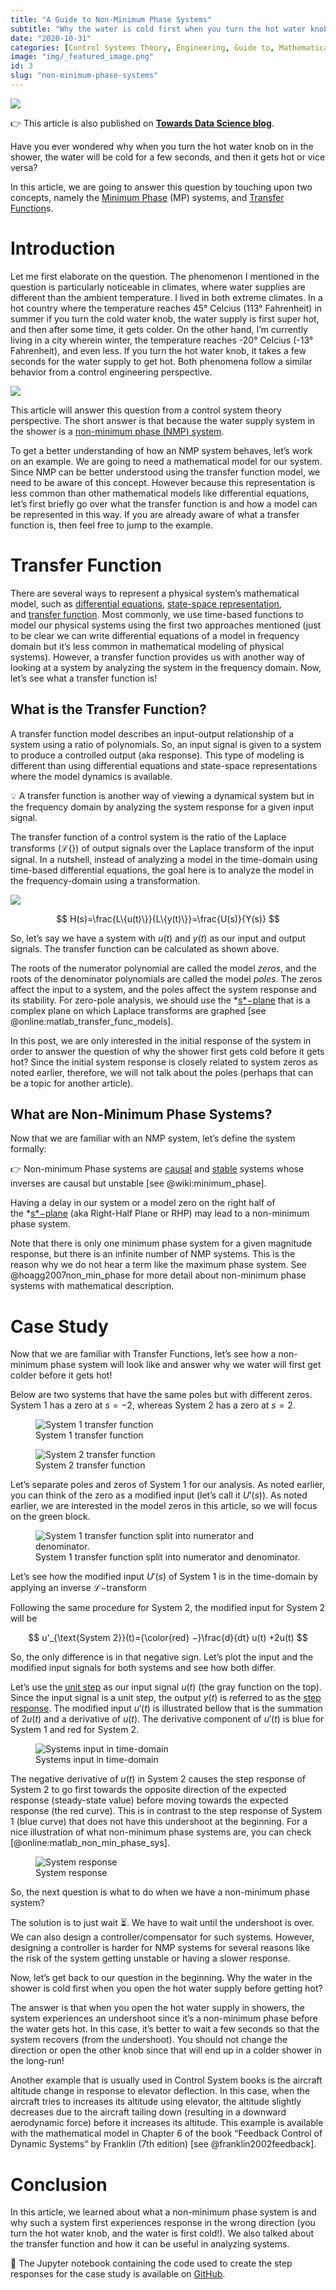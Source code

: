 ```yaml
---
title: "A Guide to Non-Minimum Phase Systems"
subtitle: "Why the water is cold first when you turn the hot water knob on in the shower?"
date: "2020-10-31"
categories: [Control Systems Theory, Engineering, Guide to, Mathematical Modeling]
image: "img/_featured_image.png"
id: 3
slug: "non-minimum-phase-systems"
---
```


![](img/_featured_image.png){fig-alt="Featured image of the post"}

:::{.callout-note}
👉 This article is also published on [**Towards Data Science blog**](https://towardsdatascience.com/a-guide-to-non-minimum-phase-systems-1403350917a0).
:::


Have you ever wondered why when you turn the hot water knob on in the shower, the water will be cold for a few seconds, and then it gets hot or vice versa?

In this article, we are going to answer this question by touching upon two concepts, namely the [Minimum Phase](https://en.wikipedia.org/wiki/Minimum_phase) (MP) systems, and [Transfer Function](https://en.wikipedia.org/wiki/Transfer_function)s.

# Introduction

Let me first elaborate on the question.
The phenomenon I mentioned in the question is particularly noticeable in climates, where water supplies are different than the ambient temperature.
I lived in both extreme climates.
In a hot country where the temperature reaches 45° Celcius (113° Fahrenheit) in summer if you turn the cold water knob, the water supply is first super hot, and then after some time, it gets colder.
On the other hand, I'm currently living in a city wherein winter, the temperature reaches -20° Celcius (-13° Fahrenheit), and even less.
If you turn the hot water knob, it takes a few seconds for the water supply to get hot.
Both phenomena follow a similar behavior from a control engineering perspective.

![](img/hot_valve_cold_water.png)

This article will answer this question from a control system theory perspective.
The short answer is that because the water supply system in the shower is a [non-minimum phase (NMP) system](https://en.wikipedia.org/wiki/Minimum_phase#Non-minimum_phase).

To get a better understanding of how an NMP system behaves, let's work on an example.
We are going to need a mathematical model for our system.
Since NMP can be better understood using the transfer function model, we need to be aware of this concept.
However because this representation is less common than other mathematical models like differential equations, let's first briefly go over what the transfer function is and how a model can be represented in this way.
If you are already aware of what a transfer function is, then feel free to jump to the example.


# Transfer Function

There are several ways to represent a physical system's mathematical model, such as [differential equations](https://en.wikipedia.org/wiki/State-space_representation), [state-space representation](https://en.wikipedia.org/wiki/State-space_representation), and [transfer function](https://en.wikipedia.org/wiki/Transfer_function).
Most commonly, we use time-based functions to model our physical systems using the first two approaches mentioned (just to be clear we can write differential equations of a model in frequency domain but it's less common in mathematical modeling of physical systems).
However, a transfer function provides us with another way of looking at a system by analyzing the system in the frequency domain.
Now, let's see what a transfer function is!

## What is the Transfer Function?

A transfer function model describes an input-output relationship of a system using a ratio of polynomials.
So, an input signal is given to a system to produce a controlled output (aka response).
This type of modeling is different than using differential equations and state-space representations where the model dynamics is available.

:::{.callout-note}
💡 A transfer function is another way of viewing a dynamical system but in the frequency domain by analyzing the system response for a given input signal.
:::

The transfer function of a control system is the ratio of the Laplace transforms $(\mathscr{L}\{\})$ of output signals over the Laplace transform of the input signal.
In a nutshell, instead of analyzing a model in the time-domain using time-based differential equations, the goal here is to analyze the model in the frequency-domain using a transformation.

![](img/input_output_system_diagram.png)

$$
H(s)=\frac{L\{u(t)\}}{L\{y(t)\}}=\frac{U(s)}{Y(s)}
$$

So, let's say we have a system with $u(t)$ and $y(t)$ as our input and output signals.
The transfer function can be calculated as shown above.

The roots of the numerator polynomial are called the model *zeros*, and the roots of the denominator polynomials are called the model *poles*.
The zeros affect the input to a system, and the poles affect the system response and its stability.
For zero-pole analysis, we should use the *[s*−plane](https://en.wikipedia.org/wiki/S-plane) that is a complex plane on which Laplace transforms are graphed [see @online:matlab_transfer_func_models].

:::{.callout-note}
In this post, we are only interested in the initial response of the system in order to answer the question of why the shower first gets cold before it gets hot? Since the initial system response is closely related to system zeros as noted earlier, therefore, we will not talk about the poles (perhaps that can be a topic for another article).
:::

## What are Non-Minimum Phase Systems?

Now that we are familiar with an NMP system, let's define the system formally:

:::{.callout-important}
👉 Non-minimum Phase systems are [causal](https://en.wikipedia.org/wiki/Causal_system) and [stable](https://en.wikipedia.org/wiki/BIBO_stability) systems whose inverses are causal but unstable [see @wiki:minimum_phase].
:::

Having a delay in our system or a model zero on the right half of the *[s*−plane](https://en.wikipedia.org/wiki/S-plane) (aka Right-Half Plane or RHP) may lead to a non-minimum phase system.

Note that there is only one minimum phase system for a given magnitude response, but there is an infinite number of NMP systems.
This is the reason why we do not hear a term like the maximum phase system.
See @hoagg2007non_min_phase for more detail about non-minimum phase systems with mathematical description.

# Case Study

Now that we are familiar with Transfer Functions, let's see how a non-minimum phase system will look like and answer why we water will first get colder before it gets hot!

Below are two systems that have the same poles but with different zeros.
System 1 has a zero at $s=-2$, whereas System 2 has a zero at $s=2$.

:::{layout-ncol=2}
![System 1 transfer function](img/sys1_transfer_func.png){#fig-sys1}

![System 2 transfer function](img/sys2_transfer_func.png){#fig-sys2}
:::

Let's separate poles and zeros of System 1 for our analysis.
As noted earlier, you can think of the zero as a modified input (let's call it $U'(s)$).
As noted earlier, we are interested in the model zeros in this article, so we will focus on the green block.

![System 1 transfer function split into numerator and denominator.](img/sys1_decomposed.png){fig-alt="System 1 transfer function split into numerator and denominator."}

Let's see how the modified input $U'(s)$ of System 1 is in the time-domain by applying an inverse $\mathscr{L}-$transform

<!-- No need to enclose LaTeX environments that has \begin{} ... \end{} -->
\begin{aligned}
      \frac{U'(s)}{U(s)} &= s + 2 \\ 
      \longrightarrow U'(s) &= (s + 2) U(s) \\
      \mathscr{L}^{-1}  \{ U'(s) \} &= \mathscr{L}^{-1}  \{ (s + 2) U(s) \} \\ 
      \longrightarrow \: u'(t) &= \frac{d}{dt}u(t) + 2u(t)
\end{aligned}

Following the same procedure for System 2, the modified input for System 2 will be

$$
u'_{\text{System 2}}(t)={\color{red} −}\frac{d}{dt} u(t) +2u(t)
$$

So, the only difference is in that negative sign.
Let's plot the input and the modified input signals for both systems and see how both differ.

Let's use the [unit step](https://en.wikipedia.org/wiki/Heaviside_step_function) as our input signal $u(t)$ (the gray function on the top).
Since the input signal is a unit step, the output $y(t)$ is referred to as the [step response](https://en.wikipedia.org/wiki/Step_response).
The modified input $u'(t)$ is illustrated bellow that is the summation of $2u(t)$ and a derivative of $u(t)$.
The derivative component of $u'(t)$ is blue for System 1 and red for System 2.

![Systems input in time-domain](img/sys_inputs_time_domain.png){fig-alt="System inputs in time-domain"}

The negative derivative of $u(t)$ in System 2 causes the step response of System 2 to go first towards the opposite direction of the expected response (steady-state value) before moving towards the expected response (the red curve).
This is in contrast to the step response of System 1 (blue curve) that does not have this undershoot at the beginning. 
For a nice illustration of what non-minimum phase systems are, you can check [@online:matlab_non_min_phase_sys].

![System response](img/sys_output_response.png){fig-alt="System Response"}

So, the next question is what to do when we have a non-minimum phase system?

The solution is to just wait ⏳.
We have to wait until the undershoot is over.
We can also design a controller/compensator for such systems.
However, designing a controller is harder for NMP systems for several reasons like the risk of the system getting unstable or having a slower response.

Now, let's get back to our question in the beginning.
Why the water in the shower is cold first when you open the hot water supply before getting hot?

The answer is that when you open the hot water supply in showers, the system experiences an undershoot since it's a non-minimum phase before the water gets hot.
In this case, it's better to wait a few seconds so that the system recovers (from the undershoot).
You should not change the direction or open the other knob since that will end up in a colder shower in the long-run!

Another example that is usually used in Control System books is the aircraft altitude change in response to elevator deflection.
In this case, when the aircraft tries to increases its altitude using elevator, the altitude slightly decreases due to the aircraft tailing down (resulting in a downward aerodynamic force) before it increases its altitude.
This example is available with the mathematical model in Chapter 6 of the book "Feedback Control of Dynamic Systems" by Franklin (7th edition) [see @franklin2002feedback].

# Conclusion

In this article, we learned about what a non-minimum phase system is and why such a system first experiences response in the wrong direction (you turn the hot water knob, and the water is first cold!).
We also talked about the transfer function and how it can be useful in analyzing systems.

:::{.callout}
📓 The Jupyter notebook containing the code used to create the step responses for the case study is available on [GitHub](https://github.com/e-alizadeh/medium/blob/master/notebooks/Non-Minimum_Phase_Systems.ipynb).
:::
